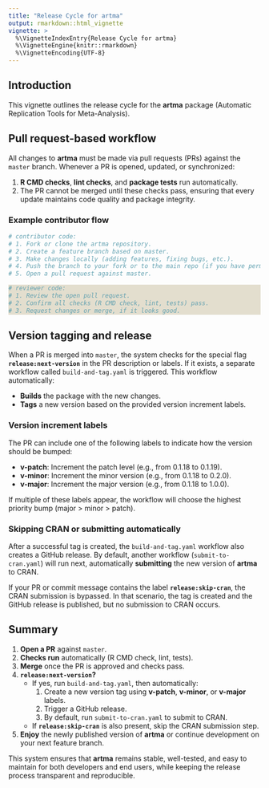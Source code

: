 ```yaml
---
title: "Release Cycle for artma"
output: rmarkdown::html_vignette
vignette: >
  %\VignetteIndexEntry{Release Cycle for artma}
  %\VignetteEngine{knitr::rmarkdown}
  %\VignetteEncoding{UTF-8}
---
```


<style>
div.reviewer pre { background-color:#e3dece; background-image: none; }
div.output pre { background-color:#FFFFFF; background-image: none; }
</style>

## Introduction

This vignette outlines the release cycle for the **artma** package (Automatic Replication Tools for Meta-Analysis).

## Pull request-based workflow

All changes to **artma** must be made via pull requests (PRs) against the `master` branch. Whenever a PR is opened, updated, or synchronized:

1. **R CMD checks**, **lint checks**, and **package tests** run automatically.
2. The PR cannot be merged until these checks pass, ensuring that every update maintains code quality and package integrity.

### Example contributor flow

```r
# contributor code:
# 1. Fork or clone the artma repository.
# 2. Create a feature branch based on master.
# 3. Make changes locally (adding features, fixing bugs, etc.).
# 4. Push the branch to your fork or to the main repo (if you have permissions).
# 5. Open a pull request against master.
```

<div class = "reviewer">
```r
# reviewer code:
# 1. Review the open pull request.
# 2. Confirm all checks (R CMD check, lint, tests) pass.
# 3. Request changes or merge, if it looks good.
```
</div>

## Version tagging and release

When a PR is merged into `master`, the system checks for the special flag **`release:next-version`** in the PR description or labels. If it exists, a separate workflow called `build-and-tag.yaml` is triggered. This workflow automatically:

- **Builds** the package with the new changes.
- **Tags** a new version based on the provided version increment labels.

### Version increment labels

The PR can include one of the following labels to indicate how the version should be bumped:

- **v-patch**: Increment the patch level (e.g., from 0.1.18 to 0.1.19).
- **v-minor**: Increment the minor version (e.g., from 0.1.18 to 0.2.0).
- **v-major**: Increment the major version (e.g., from 0.1.18 to 1.0.0).

If multiple of these labels appear, the workflow will choose the highest priority bump (major > minor > patch).

### Skipping CRAN or submitting automatically

After a successful tag is created, the `build-and-tag.yaml` workflow also creates a GitHub release. By default, another workflow (`submit-to-cran.yaml`) will run next, automatically **submitting** the new version of **artma** to CRAN.

If your PR or commit message contains the label **`release:skip-cran`**, the CRAN submission is bypassed. In that scenario, the tag is created and the GitHub release is published, but no submission to CRAN occurs.

## Summary

1. **Open a PR** against `master`.
2. **Checks run** automatically (R CMD check, lint, tests).
3. **Merge** once the PR is approved and checks pass.
4. **`release:next-version`?**
   - If yes, run `build-and-tag.yaml`, then automatically:
     1. Create a new version tag using **v-patch**, **v-minor**, or **v-major** labels.
     2. Trigger a GitHub release.
     3. By default, run `submit-to-cran.yaml` to submit to CRAN.
   - If **`release:skip-cran`** is also present, skip the CRAN submission step.
5. **Enjoy** the newly published version of **artma** or continue development on your next feature branch.

This system ensures that **artma** remains stable, well-tested, and easy to maintain for both developers and end users, while keeping the release process transparent and reproducible.
